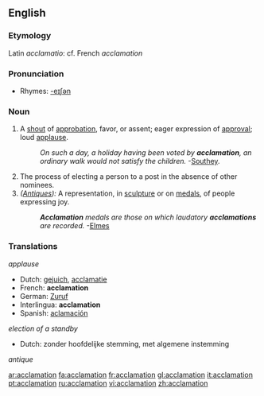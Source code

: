 ==English==

===Etymology===
Latin ''acclamatio'': cf. French ''acclamation''

===Pronunciation===
*Rhymes: [[Rhymes:English:-eɪʃǝn|-eɪʃǝn]]

===Noun===
{{en-noun}}

# A [[shout]] of [[approbation]], favor, or assent; eager expression of [[approval]]; loud [[applause]].
#:''On such a day, a holiday having been voted by '''acclamation''', an ordinary walk would not satisfy the children.''  -[[Southey]].
# The process of electing a person to a post in the absence of other nominees.
# ''([[Antique]]s):'' A representation, in [[sculpture]] or on [[medals]], of people expressing joy.
#:'''''Acclamation''' medals are those on which laudatory '''acclamations''' are recorded.''  -[[Elmes]]

===Translations===
''applause''
*Dutch: [[gejuich]], [[acclamatie]]
*French: '''acclamation'''
*German: [[Zuruf]]
*Interlingua: '''acclamation''' 
*Spanish: [[aclamación]]

''election of a standby''
*Dutch: zonder hoofdelijke stemming, met algemene instemming

''antique''

[[ar:acclamation]]
[[fa:acclamation]]
[[fr:acclamation]]
[[gl:acclamation]]
[[it:acclamation]]
[[pt:acclamation]]
[[ru:acclamation]]
[[vi:acclamation]]
[[zh:acclamation]]